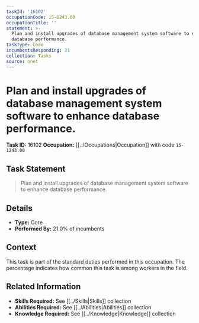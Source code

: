 ```yaml
---
taskId: '16102'
occupationCode: 15-1243.00
occupationTitle: ''
statement: >-
  Plan and install upgrades of database management system software to enhance
  database performance.
taskType: Core
incumbentsResponding: 21
collection: Tasks
source: onet
---
```

# Plan and install upgrades of database management system software to enhance database performance.

**Task ID:** 16102
**Occupation:** [[../Occupations|Occupation]] with code `15-1243.00`

## Task Statement

> Plan and install upgrades of database management system software to enhance database performance.

## Details

- **Type:** Core
- **Performed By:** 21.0% of incumbents

## Context

This task is part of the standard duties performed in this occupation. The percentage indicates how common this task is among workers in the field.

## Related Information

- **Skills Required:** See [[../Skills|Skills]] collection
- **Abilities Required:** See [[../Abilities|Abilities]] collection
- **Knowledge Required:** See [[../Knowledge|Knowledge]] collection
